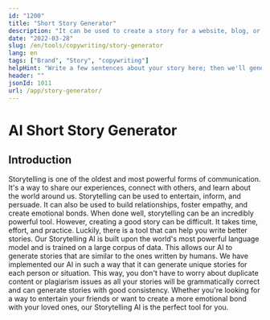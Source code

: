 ```yaml
---
id: "1200"
title: "Short Story Generator"
description: "It can be used to create a story for a website, blog, or marketing collateral. The story will be based on the information you provide, and you can choose the length and style of the story.",
date: "2022-03-28"
slug: /en/tools/copywriting/story-generator
lang: en
tags: ["Brand", "Story", "copywriting"]
helpHint: "Write a few sentences about your story here; then we'll generate a story for you."
header: ""
jsonId: 1011
url: /app/story-generator/
---
```


# AI Short Story Generator

## Introduction

Storytelling is one of the oldest and most powerful forms of communication. It's a way to share our experiences, connect with others, and learn about the world around us. Storytelling can be used to entertain, inform, and persuade. It can also be used to build relationships, foster empathy, and create emotional bonds. When done well, storytelling can be an incredibly powerful tool. However, creating a good story can be difficult. It takes time, effort, and practice. Luckily, there is a tool that can help you write better stories. Our Storytelling AI is built upon the world's most powerful language model and is trained on a large corpus of data. This allows our AI to generate stories that are similar to the ones written by humans. We have implemented our AI in such a way that it can generate unique stories for each person or situation. This way, you don't have to worry about duplicate content or plagiarism issues as all your stories will be grammatically correct and can generate stories with good consistency. Whether you're looking for a way to entertain your friends or want to create a more emotional bond with your loved ones, our Storytelling AI is the perfect tool for you.
